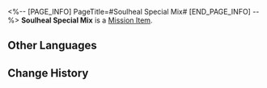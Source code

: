 <%-- [PAGE_INFO]
PageTitle=#Soulheal Special Mix#
[END_PAGE_INFO] --%>
{{Item Infobox
|id          = 140435
|image       = Item Soulheal Special Mix.png{{subst:void|<!--$UPLOAD:<<SpriteOutput/ItemFigures/401025.png>-<Item Soulheal Special Mix.png>-<Item Icons>>-->}}
|type        = Mission Item
|invCategory = Missions
|rarity      = 3
|effect      = 
|description = A special beverage given to you by Giovanna the dream nurse. It helps to suppress negative emotions and assists people in engaging with their normal jobs and lives.
}}
'''Soulheal Special Mix''' is a [[Mission Item]].

==Other Languages==
{{Other Languages
|en   = Soulheal Special Mix
|zhs  = 心灵慰藉特调
|zht  = 心靈慰藉特調
|ja   = メンタルヒール特製ドリンク
|ko   = 마음을 위로하는 스페셜 블렌드
|es   = Mezcla especial CuraAlma
|fr   = Breuvage spécial Soignâme
|ru   = Особая смесь «Отдушина»
|th   = เครื่องดื่มปลอบโยนจิตใจ สูตรพิเศษ
|vi   = Thức Uống Xoa Dịu Tâm Hồn
|de   = Seelenheil-Spezialmix
|id   = Ramuan Penenang Jiwa
|pt   = Mistura Especial Curalma
}}

==Change History==
{{Change History|2.0}}